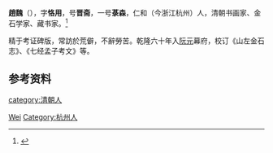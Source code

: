 '''趙魏'''（{{bd|1746年||1825年|}}），字'''恪用'''，号'''晋斋'''，一号'''菉森'''，仁和（今浙江杭州）人，清朝书画家、金石学家、藏书家。<ref>{{Cite web|title=北京保利国际拍卖有限公司|url=http://www.polypm.com.cn/assest/detail/0/art5088115014/4|accessdate=2019-08-02|work=www.polypm.com.cn|archive-date=2019-08-02|archive-url=https://web.archive.org/web/20190802071550/http://www.polypm.com.cn/assest/detail/0/art5088115014/4|dead-url=no}}</ref>

精于考证碑版，常訪於荒僻，不辭勞苦。乾隆六十年入[[阮元|阮元]]幕府，校订《山左金石志》、《七经孟子考文》等。

== 参考资料 ==
{{reflist}}

{{Authority control}}
{{DEFAULTSORT:Zhao赵}}
[[Category:赵姓|Wei]]
[[category:清朝人|category:清朝人]]
[[Category:杭州人|Category:杭州人]]